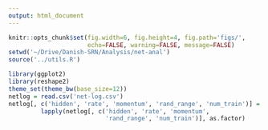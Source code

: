 ```yaml
---
output: html_document
---
```


```r
knitr::opts_chunk$set(fig.width=6, fig.height=4, fig.path='figs/',
                      echo=FALSE, warning=FALSE, message=FALSE)
setwd('~/Drive/Danish-SRN/Analysis/net-anal')
source('../utils.R')

library(ggplot2)
library(reshape2)
theme_set(theme_bw(base_size=12))
netlog = read.csv('net-log.csv')
netlog[, c('hidden', 'rate', 'momentum', 'rand_range', 'num_train')] =
         lapply(netlog[, c('hidden', 'rate', 'momentum', 
                           'rand_range', 'num_train')], as.factor)
```

```r
```